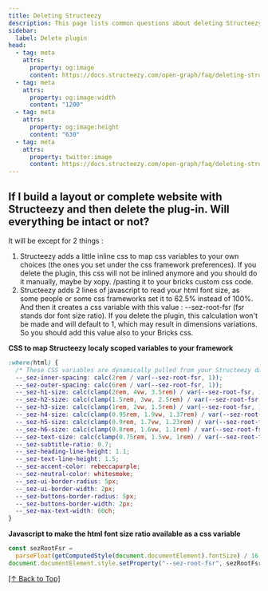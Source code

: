 ```yaml
---
title: Deleting Structeezy
description: This page lists common questions about deleting Structeezy from your website.
sidebar:
  label: Delete plugin
head:
  - tag: meta
    attrs:
      property: og:image
      content: https://docs.structeezy.com/open-graph/faq/deleting-structeezy.png
  - tag: meta
    attrs:
      property: og:image:width
      content: "1200"
  - tag: meta
    attrs:
      property: og:image:height
      content: "630"
  - tag: meta
    attrs:
      property: twitter:image
      content: https://docs.structeezy.com/open-graph/faq/deleting-structeezy.png
---
```



## If I build a layout or complete website with Structeezy and then delete the plug-in. Will everything be intact or not?

It will be except for 2 things :

1. Structeezy adds a little inline css to map css variables to your own choices (the ones you set under the css framework preferences). If you delete the plugin, this css will not be inlined anymore and you should do it manually, maybe by xopy. /pasting it to your bricks custom css code.
2. Structeezy adds 2 lines of javascript to read your html font size, as some people or some css frameworks set it to 62.5% instead of 100%. And then it creates a css variable with this value : --sez-root-fsr (fsr stands dor font size ratio). If you delete the plugin, this calculation won't be made and will default to 1, which may result in dimensions variations. So you should add this value also to your Bricks css.

**CSS to map Structeezy localy scoped variables to your framework**

```css
:where(html) {
  /* These CSS variables are dynamically pulled from your Structeezy dashboard */
  --_sez-inner-spacing: calc(2rem / var(--sez-root-fsr, 1));
  --_sez-outer-spacing: calc(6rem / var(--sez-root-fsr, 1));
  --_sez-h1-size: calc(clamp(2rem, 4vw, 3.5rem) / var(--sez-root-fsr, 1));
  --_sez-h2-size: calc(clamp(1.5rem, 3vw, 2.5rem) / var(--sez-root-fsr, 1));
  --_sez-h3-size: calc(clamp(1rem, 2vw, 1.5rem) / var(--sez-root-fsr, 1));
  --_sez-h4-size: calc(clamp(0.95rem, 1.9vw, 1.37rem) / var(--sez-root-fsr, 1));
  --_sez-h5-size: calc(clamp(0.9rem, 1.7vw, 1.23rem) / var(--sez-root-fsr, 1));
  --_sez-h6-size: calc(clamp(0.8rem, 1.6vw, 1.1rem) / var(--sez-root-fsr, 1));
  --_sez-text-size: calc(clamp(0.75rem, 1.5vw, 1rem) / var(--sez-root-fsr, 1));
  --_sez-subtitle-ratio: 0.7;
  --_sez-heading-line-height: 1.1;
  --_sez-text-line-height: 1.5;
  --_sez-accent-color: rebeccapurple;
  --_sez-neutral-color: whitesmoke;
  --_sez-ui-border-radius: 5px;
  --_sez-ui-border-width: 2px;
  --_sez-buttons-border-radius: 5px;
  --_sez-buttons-border-width: 2px;
  --_sez-max-text-width: 60ch;
}
```

**Javascript to make the html font size ratio available as a css variable**

```js
const sezRootFsr =
  parseFloat(getComputedStyle(document.documentElement).fontSize) / 16;
document.documentElement.style.setProperty("--sez-root-fsr", sezRootFsr);
```

[[↑ Back to Top]](#top)
